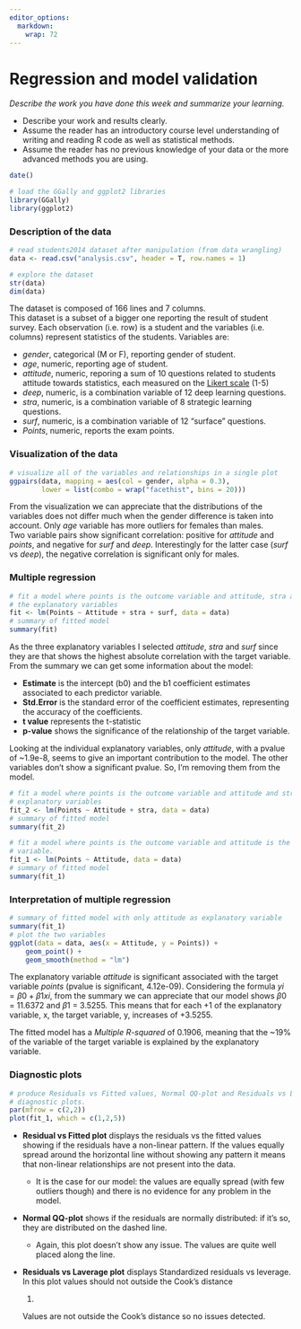 ```yaml
---
editor_options: 
  markdown: 
    wrap: 72
---
```


# Regression and model validation

*Describe the work you have done this week and summarize your learning.*

-   Describe your work and results clearly.
-   Assume the reader has an introductory course level understanding of
    writing and reading R code as well as statistical methods.
-   Assume the reader has no previous knowledge of your data or the more
    advanced methods you are using.

```r
date()

# load the GGally and ggplot2 libraries
library(GGally)
library(ggplot2)
```

### Description of the data

```r
# read students2014 dataset after manipulation (from data wrangling)
data <- read.csv("analysis.csv", header = T, row.names = 1)

# explore the dataset
str(data)
dim(data)
```

The dataset is composed of 166 lines and 7 columns.\
This dataset is a subset of a bigger one reporting the result of student
survey. Each observation (i.e. row) is a student and the variables (i.e.
columns) represent statistics of the students. Variables are:

-   *gender*, categorical (M or F), reporting gender of student.
-   *age*, numeric, reporting age of student.
-   *attitude*, numeric, reporing a sum of 10 questions related to
    students attitude towards statistics, each measured on the [Likert
    scale](https://en.wikipedia.org/wiki/Likert_scale) (1-5)
-   *deep*, numeric, is a combination variable of 12 deep learning
    questions.
-   *stra*, numeric, is a combination variable of 8 strategic learning
    questions.
-   *surf*, numeric, is a combination variable of 12 "surface"
    questions.
-   *Points*, numeric, reports the exam points.

### Visualization of the data

```r
# visualize all of the variables and relationships in a single plot
ggpairs(data, mapping = aes(col = gender, alpha = 0.3),
        lower = list(combo = wrap("facethist", bins = 20)))
```

From the visualization we can appreciate that the distributions of the
variables does not differ much when the gender difference is taken into
account. Only *age* variable has more outliers for females than males.\
Two variable pairs show significant correlation: positive for *attitude*
and *points*, and negative for *surf* and *deep*. Interestingly for the
latter case (*surf* vs *deep*), the negative correlation is significant
only for males.

### Multiple regression

```r
# fit a model where points is the outcome variable and attitude, stra and surf are
# the explanatory variables
fit <- lm(Points ~ Attitude + stra + surf, data = data)
# summary of fitted model
summary(fit)
```

As the three explanatory variables I selected *attitude*, *stra* and
*surf* since they are that shows the highest absolute correlation with
the target variable.\
From the summary we can get some information about the model:

-   **Estimate** is the intercept (b0) and the b1 coefficient estimates
    associated to each predictor variable.
-   **Std.Error** is the standard error of the coefficient estimates,
    representing the accuracy of the coefficients.
-   **t value** represents the t-statistic
-   **p-value** shows the significance of the relationship of the target
    variable.

Looking at the individual explanatory variables, only *attitude*, with a
pvalue of \~1.9e-8, seems to give an important contribution to the
model. The other variables don't show a significant pvalue. So, I'm
removing them from the model.

```r
# fit a model where points is the outcome variable and attitude and stra are the
# explanatory variables
fit_2 <- lm(Points ~ Attitude + stra, data = data)
# summary of fitted model
summary(fit_2)

# fit a model where points is the outcome variable and attitude is the explanatory
# variable.
fit_1 <- lm(Points ~ Attitude, data = data)
# summary of fitted model
summary(fit_1)
```

### Interpretation of multiple regression

```r
# summary of fitted model with only attitude as explanatory variable
summary(fit_1)
# plot the two variables
ggplot(data = data, aes(x = Attitude, y = Points)) +
    geom_point() +
    geom_smooth(method = "lm")
```

The explanatory variable *attitude* is significant associated with the
target variable *points* (pvalue is significant, 4.12e-09). Considering
the formula $yi = β0 + β1xi$, from the summary we can appreciate that
our model shows $β0$ = 11.6372 and $β1$ = 3.5255. This means that for
each +1 of the explanatory variable, x, the target variable, y,
increases of +3.5255.

The fitted model has a *Multiple R-squared* of 0.1906, meaning that the
\~19% of the variable of the target variable is explained by the
explanatory variable.

### Diagnostic plots

```r
# produce Residuals vs Fitted values, Normal QQ-plot and Residuals vs Leverage 
# diagnostic plots.
par(mfrow = c(2,2))
plot(fit_1, which = c(1,2,5))
```

-   **Residual vs Fitted plot** displays the residuals vs the fitted
    values showing if the residuals have a non-linear pattern. If the
    values equally spread around the horizontal line without showing any
    pattern it means that non-linear relationships are not present into
    the data.

    -   It is the case for our model: the values are equally spread
        (with few outliers though) and there is no evidence for any
        problem in the model.

-   **Normal QQ-plot** shows if the residuals are normally distributed:
    if it's so, they are distributed on the dashed line.

    -   Again, this plot doesn't show any issue. The values are quite
        well placed along the line.

-   **Residuals vs Laverage plot** displays Standardized residuals vs
    leverage. In this plot values should not outside the Cook's distance
    1.

    Values are not outside the Cook's distance so no issues detected.
